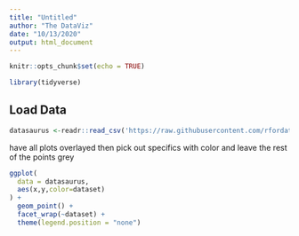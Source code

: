 ```yaml
---
title: "Untitled"
author: "The DataViz"
date: "10/13/2020"
output: html_document
---
```


```r
knitr::opts_chunk$set(echo = TRUE)
```

```r
library(tidyverse)
```

## Load Data

```r
datasaurus <-readr::read_csv('https://raw.githubusercontent.com/rfordatascience/tidytuesday/master/data/2020/2020-10-13/datasaurus.csv')
```

have all plots overlayed then pick out specifics with color and leave the rest of the points grey


```r
ggplot(
  data = datasaurus,
  aes(x,y,color=dataset)
) + 
  geom_point() + 
  facet_wrap(~dataset) + 
  theme(legend.position = "none")
```

